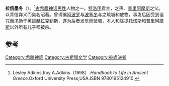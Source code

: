 {{Infobox deity|type=Greek
| image =Herakles Laomedon MCA Valle Sabbia.jpg 
| caption =拉俄墨冬的艺术形象
| name = 拉俄墨冬
| children = [[普里阿摩斯|普里阿摩斯]]、[[提索奥努斯|提索奥努斯]]
|father=伊洛斯|mother=欧律狄刻 或 琉喀珀 或 贝泰亚}}
'''拉俄墨冬'''（{{lang-en|Laomedon}}）。<ref>Lesley Adkins,Roy A.Adkins（1998）.''Handbook to Life in Ancient Greece''.Oxford University Press,USA.ISBN 9780195124910.</ref>[[古希腊神话|古希腊神话]][[男性|男性]]人物之一。[[特洛伊|特洛伊]]君主，{{le|特洛斯 (希臘神話)|Tros (mythology)|特洛斯}}之孫、[[普里阿摩斯|普里阿摩斯]]之父。以背信弃义而臭名昭著。曾诱骗[[阿波罗|阿波罗]]与[[波塞冬|波塞冬]]与之筑城和放牧，事发后因受到诅咒而求助于英雄[[赫拉克勒斯|赫拉克勒斯]]，遂为后者发觉而破城，本人和除[[提托诺斯|提托诺斯]]和[[普里阿摩斯|普里阿摩斯]]以外所有儿子都被杀。

== 参考 ==
{{reflist}}
{{Commons category|拉俄墨冬}}

{{古希腊}}

[[Category:希臘神話|Category:希臘神話]]
[[Category:古希腊文学|Category:古希腊文学]]
[[Category:被處決者|Category:被處決者]]